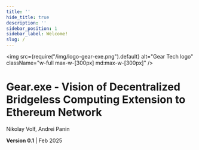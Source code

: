 ```yaml
---
title: ''
hide_title: true
description: ''
sidebar_position: 1
sidebar_label: Welcome!
slug: /
---
```


<div className="text-center pt-6 md:pt-8">

  <img
    src={require("/img/logo-gear-exe.png").default}
    alt="Gear Tech logo"
    className="w-full max-w-[300px] md:max-w-[300px]"
  />

  <h1 className="mt-6 text-[28px] md:text-[48px] leading-[1.2] text-balance">
    Gear.exe - Vision of Decentralized Bridgeless Computing Extension to Ethereum Network
  </h1>

  <div className="space-y-2 mt-15 *:mb-0">
    <p>Nikolay Volf, Andrei Panin</p>
    <p><strong>Version 0.1</strong> | Feb 2025</p>
  </div>
</div>


